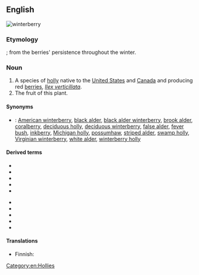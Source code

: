 ==English==
[[File:Ilex verticillata fruits and foliage 1.JPG|thumb|winterberry]]
{{wikipedia}}
{{wikispecies|Ilex verticillata}}

===Etymology===
{{compound|en|winter|berry}}; from the berries' persistence throughout the winter.

===Noun===
{{en-noun}}

# A species of [[holly]] native to the [[United States]] and [[Canada]] and producing red [[berry|berries]], ''[[Ilex verticillata]]''.
# The fruit of this plant.

====Synonyms====
* {{qualifier|plant}}: <!--from the Wikipedia article:-->[[American winterberry]], [[black alder]], [[black alder winterberry]], [[brook alder]], [[coralberry]], [[deciduous holly]], [[deciduous winterberry]], [[false alder]], [[fever bush]], [[inkberry]], [[Michigan holly]], [[possumhaw]], [[striped alder]], [[swamp holly]], [[Virginian winterberry]], [[white alder]], [[winterberry holly]]

====Derived terms====
{{der-top}}
* {{l|en|alder winterberry}}
* {{l|en|American winterberry}}
* {{l|en|black alder winterberry}}
* {{l|en|common winterberry holly}}
* {{l|en|deciduous winterberry}}
{{der-mid}}
* {{l|en|evergreen winterberry}}
* {{l|en|mountain winterberry}}
* {{l|en|smooth winterberry holly}}
* {{l|en|Virginian winterberry}}
* {{l|en|winterberry holly}}
{{der-bottom}}

====Translations====
{{trans-see|American winterberry}}

{{trans-top|''Ilex verticillata''}}
* Finnish: {{t|fi|kesäorjanlaakeri}}
{{trans-mid}}
{{trans-bottom}}

[[Category:en:Hollies]]